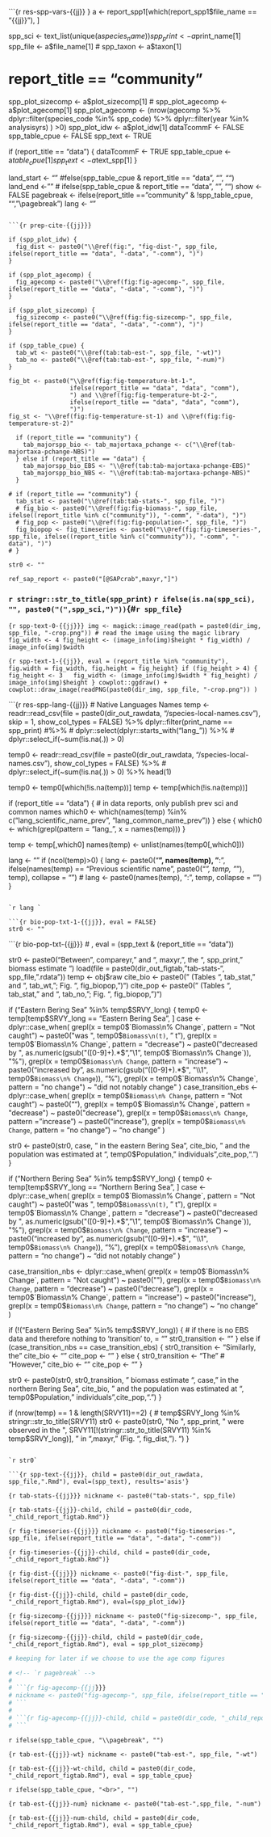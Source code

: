 
\pagebreak

```{r res-spp-vars-{{jj}} }
a <- report_spp1[which(report_spp1$file_name == "{{jj}}"), ]

spp_sci <- text_list(unique(a$species_name))
spp_print <- a$print_name[1]
spp_file <- a$file_name[1]
# spp_taxon <- a$taxon[1]

# report_title == "community"
spp_plot_sizecomp <- a$plot_sizecomp[1]
# spp_plot_agecomp <- a$plot_agecomp[1]
spp_plot_agecomp <- (nrow(agecomp %>%
                            dplyr::filter(species_code %in% spp_code) %>%
                            dplyr::filter(year %in% analysisyrs) ) >0)
spp_plot_idw <- a$plot_idw[1]
dataTcommF <- FALSE
spp_table_cpue <- FALSE
spp_text <- TRUE

if (report_title == "data") {
  dataTcommF <- TRUE
  spp_table_cpue <- a$table_cpue[1]
  spp_text <- a$text_spp[1]
}

land_start <- "" #felse(spp_table_cpue & report_title == "data", "<!---BLOCK_LANDSCAPE_START--->", "")
land_end <- "" # ifelse(spp_table_cpue & report_title == "data", "<!---BLOCK_LANDSCAPE_STOP--->", "")
show <- FALSE
pagebreak <- ifelse(report_title == "community" & !spp_table_cpue, "", "\\pagebreak")
lang <- ""
```

```{r prep-cite-{{jj}}}

if (spp_plot_idw) {
  fig_dist <- paste0("\\@ref(fig:", "fig-dist-", spp_file, ifelse(report_title == "data", "-data", "-comm"), ")")
}

if (spp_plot_agecomp) {
  fig_agecomp <- paste0("\\@ref(fig:fig-agecomp-", spp_file, ifelse(report_title == "data", "-data", "-comm"), ")")
} 

if (spp_plot_sizecomp) {
  fig_sizecomp <- paste0("\\@ref(fig:fig-sizecomp-", spp_file, ifelse(report_title == "data", "-data", "-comm"), ")")
} 

if (spp_table_cpue) {
  tab_wt <- paste0("\\@ref(tab:tab-est-", spp_file, "-wt)")
  tab_no <- paste0("\\@ref(tab:tab-est-", spp_file, "-num)")
}

fig_bt <- paste0("\\@ref(fig:fig-temperature-bt-1-", 
                 ifelse(report_title == "data", "data", "comm"),
                 ") and \\@ref(fig:fig-temperature-bt-2-", 
                 ifelse(report_title == "data", "data", "comm"),
                 ")")
fig_st <- "\\@ref(fig:fig-temperature-st-1) and \\@ref(fig:fig-temperature-st-2)"

  if (report_title == "community") {
    tab_majorspp_bio <- tab_majortaxa_pchange <- c("\\@ref(tab-majortaxa-pchange-NBS)")
  } else if (report_title == "data") {
    tab_majorspp_bio_EBS <- "\\@ref(tab:tab-majortaxa-pchange-EBS)"
    tab_majorspp_bio_NBS <- "\\@ref(tab:tab-majortaxa-pchange-NBS)"
  }

# if (report_title == "community") {
  tab_stat <- paste0("\\@ref(tab:tab-stats-", spp_file, ")")
  # fig_bio <- paste0("\\@ref(fig:fig-biomass-", spp_file, ifelse((report_title %in% c("community")), "-comm", "-data"), ")")
  # fig_pop <- paste0("\\@ref(fig:fig-population-", spp_file, ")")
  fig_biopop <- fig_timeseries <- paste0("\\@ref(fig:fig-timeseries-", spp_file, ifelse((report_title %in% c("community")), "-comm", "-data"), ")")
# }

str0 <- ""

ref_sap_report <- paste0("[@SAPcrab",maxyr,"]")
```

### `r stringr::str_to_title(spp_print)` `r ifelse(is.na(spp_sci), "", paste0("(",spp_sci,")")) `{#`r spp_file`}

```{r spp-text-0-{{jj}}}
img <- magick::image_read(path = paste0(dir_img, spp_file, "-crop.png")) # read the image using the magic library
fig_width <- 4
fig_height <- (image_info(img)$height * fig_width) / image_info(img)$width
```

```{r spp-text-1-{{jj}}, eval = (report_title %in% "community"), fig.width = fig_width, fig.height = fig_height}
if (fig_height > 4) {
  fig_height <- 3
  fig_width <- (image_info(img)$width * fig_height) / image_info(img)$height
}
cowplot::ggdraw() +
  cowplot::draw_image(readPNG(paste0(dir_img, spp_file, "-crop.png")) )
```

```{r res-spp-lang-{{jj}}}
# Native Languages Names 
temp <- readr::read_csv(file = paste0(dir_out_rawdata, "/species-local-names.csv"), 
                        skip = 1, 
                        show_col_types = FALSE) %>%
  dplyr::filter(print_name == spp_print) #%>%
  # dplyr::select(dplyr::starts_with("lang_")) %>%
  # dplyr::select_if(~sum(!is.na(.)) > 0)

temp0 <- readr::read_csv(file = paste0(dir_out_rawdata, "/species-local-names.csv"), 
                        show_col_types = FALSE) %>%
    # dplyr::select_if(~sum(!is.na(.)) > 0) %>%
  head(1)

temp0 <- temp0[which(!is.na(temp))]
temp <- temp[which(!is.na(temp))]

if (report_title == "data") {
  # in data reports, only publish prev sci and common names
  which0 <- which(names(temp) %in% c("lang_scientific_name_prev", "lang_common_name_prev"))
} else {
  which0 <- which(grepl(pattern = "lang_", x = names(temp)))
}

temp <- temp[,which0]
names(temp) <- unlist(names(temp0[,which0]))

  lang <- ""
if (ncol(temp)>0) {
  lang <- paste0("**", names(temp), "**: ", 
                 ifelse(names(temp) == "Previous scientific name", paste0("*", temp, "*"), temp), 
                 collapse = "\n\n")
  # lang <- paste0(names(temp), ": ", temp, collapse = "\n\n")
}
```

`r lang `

```{r bio-pop-txt-1-{{jj}}, eval = FALSE}
str0 <- ""
```

```{r bio-pop-txt-{{jj}}}
# , eval = (spp_text & (report_title == "data"))

str0 <- paste0("Between ", compareyr," and ", maxyr,", the ", spp_print, " biomass estimate ")
load(file = paste0(dir_out_figtab, "tab-stats-", spp_file, ".rdata"))
temp <- obj$raw
cite_bio <- paste0(" (Tables ", tab_stat," and ", tab_wt, "; Fig. ", fig_biopop,")")
cite_pop <- paste0(" (Tables ", tab_stat," and ", tab_no, "; Fig. ", fig_biopop,")")

  if ("Eastern Bering Sea" %in% temp$SRVY_long) {
  temp0 <- temp[temp$SRVY_long == "Eastern Bering Sea", ]
  case <- dplyr::case_when(
    grepl(x = temp0$`Biomass\n% Change`, pattern = "Not caught") ~ 
      paste0("was ", temp0$`Biomass\n(t)`, " t"), 
    grepl(x = temp0$`Biomass\n% Change`, pattern = "decrease") ~ 
      paste0("decreased by ", as.numeric(gsub("([0-9]+).*$", "\\1", temp0$`Biomass\n% Change`)), "%"), 
    grepl(x = temp0$`Biomass\n% Change`, pattern = "increase") ~ 
      paste0("increased by ", as.numeric(gsub("([0-9]+).*$", "\\1", temp0$`Biomass\n% Change`)), "%"),
    grepl(x = temp0$`Biomass\n% Change`, pattern = "no change") ~ 
      "did not notably change"
  )
  case_transition_ebs <- dplyr::case_when(
    grepl(x = temp0$`Biomass\n% Change`, pattern = "Not caught") ~ paste0(""), 
    grepl(x = temp0$`Biomass\n% Change`, pattern = "decrease") ~ paste0("decrease"), 
    grepl(x = temp0$`Biomass\n% Change`, pattern = "increase") ~ paste0("increase"),
    grepl(x = temp0$`Biomass\n% Change`, pattern = "no change") ~ "no change"
  )
    
  str0 <- paste0(str0, 
                 case, 
                 " in the eastern Bering Sea", cite_bio, 
                 " and the population was estimated at ",
                 temp0$Population," individuals",cite_pop,". ")
  }
  
  if ("Northern Bering Sea" %in% temp$SRVY_long) {
  temp0 <- temp[temp$SRVY_long == "Northern Bering Sea", ]
  case <- dplyr::case_when(
    grepl(x = temp0$`Biomass\n% Change`, pattern = "Not caught") ~ 
      paste0("was ", temp0$`Biomass\n(t)`, " t"), 
    grepl(x = temp0$`Biomass\n% Change`, pattern = "decrease") ~ 
      paste0("decreased by ", as.numeric(gsub("([0-9]+).*$", "\\1", temp0$`Biomass\n% Change`)), "%"), 
    grepl(x = temp0$`Biomass\n% Change`, pattern = "increase") ~ 
      paste0("increased by ", as.numeric(gsub("([0-9]+).*$", "\\1", temp0$`Biomass\n% Change`)), "%"),
    grepl(x = temp0$`Biomass\n% Change`, pattern = "no change") ~ 
      "did not notably change"
  )
  
  case_transition_nbs <- dplyr::case_when(
    grepl(x = temp0$`Biomass\n% Change`, pattern = "Not caught") ~ paste0(""), 
    grepl(x = temp0$`Biomass\n% Change`, pattern = "decrease") ~ paste0("decrease"), 
    grepl(x = temp0$`Biomass\n% Change`, pattern = "increase") ~ paste0("increase"),
    grepl(x = temp0$`Biomass\n% Change`, pattern = "no change") ~ "no change"
  )
  
  if (!("Eastern Bering Sea" %in% temp$SRVY_long)) { # if there is no EBS data and therefore nothing to 'transition' to, = ""
  str0_transition <- ""
  } else if (case_transition_nbs == case_transition_ebs) {
  str0_transition <- "Similarly, the "
  cite_bio <- ""
  cite_pop <- ""
  } else {
  str0_transition <- "The " # "However, "
  cite_bio <- ""
  cite_pop <- ""
  }
  
  str0 <- paste0(str0, str0_transition, 
                 " biomass estimate ", case, 
                 " in the northern Bering Sea", cite_bio, 
                 " and the population was estimated at ",
                 temp0$Population," individuals",cite_pop,". ")
  }

if (nrow(temp) == 1 & length(SRVY11)==2) { # temp$SRVY_long %in% stringr::str_to_title(SRVY11)
  str0 <- paste0(str0, 
                 "No ", spp_print, " were observed in the ", 
                 SRVY11[!(stringr::str_to_title(SRVY11) %in% temp$SRVY_long)], 
                 " in ",maxyr,"  (Fig. ", fig_dist,"). ")
}
```

`r str0`

```{r spp-text-{{jj}}, child = paste0(dir_out_rawdata, spp_file,".Rmd"), eval=(spp_text), results='asis'}
```

```{r tab-stats-{{jj}}}
nickname <- paste0("tab-stats-", spp_file)
```

```{r tab-stats-{{jj}}-child, child = paste0(dir_code, "_child_report_figtab.Rmd")}
```

<!-- `r pagebreak` -->

```{r fig-timeseries-{{jj}}}
nickname <- paste0("fig-timeseries-", spp_file, ifelse(report_title == "data", "-data", "-comm"))
```

```{r fig-timeseries-{{jj}}-child, child = paste0(dir_code, "_child_report_figtab.Rmd")}
```

```{r fig-dist-{{jj}}}
nickname <- paste0("fig-dist-", spp_file, ifelse(report_title == "data", "-data", "-comm"))
```

```{r fig-dist-{{jj}}-child, child = paste0(dir_code, "_child_report_figtab.Rmd"), eval=(spp_plot_idw)}
```

<!-- `r pagebreak` -->

```{r fig-sizecomp-{{jj}}}
nickname <- paste0("fig-sizecomp-", spp_file, ifelse(report_title == "data", "-data", "-comm"))
```

```{r fig-sizecomp-{{jj}}-child, child = paste0(dir_code, "_child_report_figtab.Rmd"), eval = spp_plot_sizecomp}
```

```r
# keeping for later if we choose to use the age comp figures

# <!-- `r pagebreak` -->
#
# ```{r fig-agecomp-{{jj}}}
# nickname <- paste0("fig-agecomp-", spp_file, ifelse(report_title == "data", "-data", "-comm"))
# ```
# 
# ```{r fig-agecomp-{{jj}}-child, child = paste0(dir_code, "_child_report_figtab.Rmd"), eval = spp_plot_agecomp}
# ```
```

<!-- `r land_start ` -->

`r ifelse(spp_table_cpue, "\\pagebreak", "")`

```{r tab-est-{{jj}}-wt}
nickname <- paste0("tab-est-", spp_file, "-wt")
```

```{r tab-est-{{jj}}-wt-child, child = paste0(dir_code, "_child_report_figtab.Rmd"), eval = spp_table_cpue}
```

`r ifelse(spp_table_cpue, "<br>", "")`

```{r tab-est-{{jj}}-num}
nickname <- paste0("tab-est-",spp_file, "-num")
```

```{r tab-est-{{jj}}-num-child, child = paste0(dir_code, "_child_report_figtab.Rmd"), eval = spp_table_cpue}
```

<!-- `r land_end ` -->
